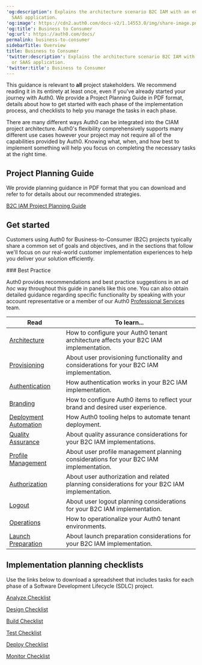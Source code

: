 ---
'og:description': Explains the architecture scenario B2C IAM with an eCommerce or
  SAAS application.
'og:image': https://cdn2.auth0.com/docs-v2/1.14553.0/img/share-image.png
'og:title': Business to Consumer
'og:url': https://auth0.com/docs/
permalink: business-to-consumer
sidebarTitle: Overview
title: Business to Consumer
'twitter:description': Explains the architecture scenario B2C IAM with an eCommerce
  or SAAS application.
'twitter:title': Business to Consumer
---
This guidance is relevant to **all** project stakeholders. We recommend reading it in its entirety at least once, even if you've already started your journey with Auth0. We provide a Project Planning Guide in PDF format, details about how to get started with each phase of the implementation process, and checklists to help you manage the tasks in each phase.

There are many different ways Auth0 can be integrated into the CIAM project architecture. Auth0's flexibility comprehensively supports many different use cases however your project may not require all of the capabilities provided by Auth0. Knowing what, when, and how best to implement something will help you focus on completing the necessary tasks at the right time.

## Project Planning Guide

We provide planning guidance in PDF format that you can download and refer to for details about our recommended strategies.

[B2C IAM Project Planning Guide](https://assets.ctfassets.net/cdy7uua7fh8z/3er1aEQ7Ul0q3c9leJWczR/b1f18b4c16abb7e78b01e4eb2b52bb8e/B2C_Project_Planning.pdf)

## Get started

Customers using Auth0 for Business-to-Consumer (B2C) projects typically share a common set of goals and objectives, and in the sections that follow we'll focus on our real-world customer implementation experiences to help you deliver your solution efficiently.

<Info>
### Best Practice

Auth0 provides recommendations and best practice suggestions in an *ad hoc* way throughout this guide in panels like this one. You can also obtain detailed guidance regarding specific functionality by speaking with your account representative or a member of our Auth0 [Professional Services](/docs/get-started/professional-services) team.
</Info>

<table class="table"><thead>
<tr>
<th><strong>Read</strong></th>
<th><strong>To learn...</strong></th>
</tr>
</thead>
<tbody>
<tr>
<td><a href="/docs/get-started/architecture-scenarios/business-to-consumer/architecture">Architecture</a></td>
<td>How to configure your Auth0 tenant architecture affects your B2C IAM implementation.</td>
</tr>
<tr>
<td><a href="/docs/get-started/architecture-scenarios/business-to-consumer/provisioning">Provisioning</a></td>
<td>About user provisioning functionality and considerations for your B2C IAM implementation.</td>
</tr>
<tr>
<td><a href="/docs/get-started/architecture-scenarios/business-to-consumer/authentication">Authentication</a></td>
<td>How authentication works in your B2C IAM implementation.</td>
</tr>
<tr>
<td><a href="/docs/get-started/architecture-scenarios/business-to-consumer/branding">Branding</a></td>
<td>How to configure Auth0 items to reflect your brand and desired user experience.</td>
</tr>
<tr>
<td><a href="/docs/get-started/architecture-scenarios/business-to-consumer/deployment">Deployment Automation</a></td>
<td>How Auth0 tooling helps to automate tenant deployment.</td>
</tr>
<tr>
<td><a href="/docs/get-started/architecture-scenarios/business-to-consumer/quality-assurance">Quality Assurance</a></td>
<td>About quality assurance considerations for your B2C IAM implementations.</td>
</tr>
<tr>
<td><a href="/docs/get-started/architecture-scenarios/business-to-consumer/profile-management">Profile Management</a></td>
<td>About user profile management planning considerations for your B2C IAM implementation.</td>
</tr>
<tr>
<td><a href="/docs/get-started/architecture-scenarios/business-to-consumer/authorization">Authorization</a></td>
<td>About user authorization and related planning considerations for your B2C IAM implementation.</td>
</tr>
<tr>
<td><a href="/docs/get-started/architecture-scenarios/business-to-consumer/logout">Logout</a></td>
<td>About user logout planning considerations for your B2C IAM implementation.</td>
</tr>
<tr>
<td><a href="/docs/get-started/architecture-scenarios/business-to-consumer/operations">Operations</a></td>
<td>How to operationalize your Auth0 tenant environments.</td>
</tr>
<tr>
<td><a href="/docs/get-started/architecture-scenarios/business-to-consumer/launch">Launch Preparation</a></td>
<td>About launch preparation considerations for your B2C IAM implementation.</td>
</tr>
</tbody>
</table>

## Implementation planning checklists

Use the links below to download a spreadsheet that includes tasks for each phase of a Software Development Lifecycle (SDLC) project.

[Analyze Checklist](https://cdn2.auth0.com/docs-v2/media/articles/architecture-scenarios/checklists/Analyze-Checklist.xlsx)

[Design Checklist](https://cdn2.auth0.com/docs-v2/media/articles/architecture-scenarios/checklists/Design-Checklist.xlsx)

[Build Checklist](https://cdn2.auth0.com/docs-v2/media/articles/architecture-scenarios/checklists/Build-Checklist.xlsx)

[Test Checklist](https://cdn2.auth0.com/docs-v2/media/articles/architecture-scenarios/checklists/Test-Checklist.xlsx)

[Deploy Checklist](https://cdn2.auth0.com/docs-v2/media/articles/architecture-scenarios/checklists/Deploy-Checklist.xlsx)

[Monitor Checklist](https://cdn2.auth0.com/docs-v2/media/articles/architecture-scenarios/checklists/Monitor-Checklist.xlsx)